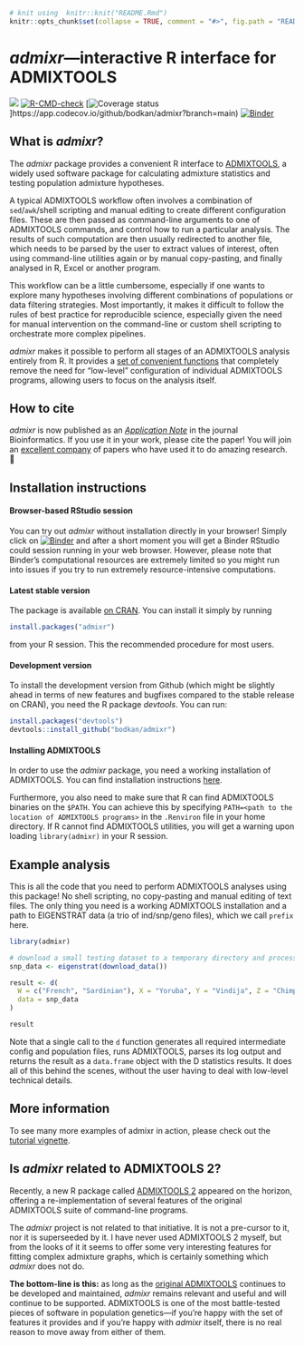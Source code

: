 ```r
# knit using  knitr::knit("README.Rmd")
knitr::opts_chunk$set(collapse = TRUE, comment = "#>", fig.path = "README-", eval = FALSE)
```

# _admixr_&mdash;interactive R interface for ADMIXTOOLS

<!-- badges: start -->
[![](https://cranlogs.r-pkg.org/badges/admixr)](https://cran.r-project.org/package=admixr)
[![R-CMD-check](https://github.com/bodkan/admixr/workflows/R-CMD-check/badge.svg)](https://github.com/bodkan/admixr/actions)
[![Coverage status](https://codecov.io/gh/bodkan/admixr/branch/main/graph/badge.svg)]https://app.codecov.io/github/bodkan/admixr?branch=main)
[![Binder](http://mybinder.org/badge.svg)](http://beta.mybinder.org/v2/gh/bodkan/admixr/main?urlpath=rstudio)
<!-- badges: end -->

## What is _admixr_?

The _admixr_ package provides a convenient R interface to
[ADMIXTOOLS](https://github.com/DReichLab/AdmixTools/), a widely used
software package for calculating admixture statistics and testing population
admixture hypotheses.

A typical ADMIXTOOLS workflow often involves a combination of `sed`/`awk`/shell
scripting and manual editing to create different configuration files. These are
then passed as command-line arguments to one of ADMIXTOOLS commands, and
control how to run a particular analysis. The results of such computation are
then usually redirected to another file, which needs to be parsed by the user
to extract values of interest, often using command-line utilities again or by
manual copy-pasting, and finally analysed in R, Excel or another program.

This workflow can be a little cumbersome, especially if one wants to explore many
hypotheses involving different combinations of populations or data filtering
strategies. Most importantly, it makes it difficult to follow the rules of best
practice for reproducible science, especially given the need for manual
intervention on the command-line or custom shell scripting to orchestrate more
complex pipelines.

_admixr_ makes it possible to perform all stages of an ADMIXTOOLS analysis entirely
from R. It provides a [set of convenient functions](https://bodkan.net/admixr/reference/index.html)
that completely remove the need for "low-level" configuration of individual ADMIXTOOLS
programs, allowing users to focus on the analysis itself.

## How to cite

_admixr_ is now published
as an [_Application Note_](https://doi.org/10.1093/bioinformatics/btz030) in the
journal Bioinformatics. If you use it in your work, please cite the paper! You
will join an [excellent company](https://scholar.google.com/scholar?oi=bibs&hl=en&cites=13286994334855947290)
of papers who have used it to do amazing research. 🙂

## Installation instructions

#### Browser-based RStudio session

You can try out _admixr_ without installation directly in your browser! Simply
click on [![Binder](http://mybinder.org/badge.svg)](http://beta.mybinder.org/v2/gh/bodkan/admixr/main?urlpath=rstudio)
and after a short moment you will get a Binder RStudio could session running
in your web browser. However, please note that Binder's computational resources
are extremely limited so you might run into issues if you try to run extremely
resource-intensive computations.

#### Latest stable version

The package is available [on
CRAN](https://cran.r-project.org/package=admixr). You can install it
simply by running

```R
install.packages("admixr")
```

from your R session. This the recommended procedure for most users.

#### Development version

To install the development version from Github (which might be
slightly ahead in terms of new features and bugfixes compared to the
stable release on CRAN), you need the R package _devtools_. You can run:

```r
install.packages("devtools")
devtools::install_github("bodkan/admixr")
```

#### Installing ADMIXTOOLS

In order to use the _admixr_ package, you need a working installation
of ADMIXTOOLS. You can find installation instructions
[here](https://github.com/DReichLab/AdmixTools/blob/master/README.INSTALL).

Furthermore, you also need to make sure that R can find ADMIXTOOLS
binaries on the `$PATH`. You can achieve this by specifying
`PATH=<path to the location of ADMIXTOOLS programs>` in the
`.Renviron` file in your home directory. If R cannot find ADMIXTOOLS utilities,
you will get a warning upon loading `library(admixr)` in your R session.

## Example analysis

This is all the code that you need to perform ADMIXTOOLS analyses using this
package! No shell scripting, no copy-pasting and manual editing of text files.
The only thing you need is a working ADMIXTOOLS installation and a path to
EIGENSTRAT data (a trio of ind/snp/geno files), which we call `prefix` here.

```r
library(admixr)

# download a small testing dataset to a temporary directory and process it for use in R
snp_data <- eigenstrat(download_data())

result <- d(
  W = c("French", "Sardinian"), X = "Yoruba", Y = "Vindija", Z = "Chimp",
  data = snp_data
)

result
```

Note that a single call to the `d` function generates all required intermediate
config and population files, runs ADMIXTOOLS, parses its log output and returns
the result as a `data.frame` object with the D statistics results. It does all of
this behind the scenes, without the user having to deal with low-level technical
details.

## More information

To see many more examples of admixr in action, please check out the
[tutorial vignette](https://bodkan.net/admixr/reference/index.html).

## Is _admixr_ related to ADMIXTOOLS 2?

Recently, a new R package called [ADMIXTOOLS 2](https://uqrmaie1.github.io/admixtools/)
appeared on the horizon, offering a re-implementation of several features of the
original ADMIXTOOLS suite of command-line programs.

The _admixr_ project is not related to that initiative. It is not a pre-cursor to it, nor
it is superseeded by it. I have never used ADMIXTOOLS 2 myself, but from the looks of it
it seems to offer some very interesting features for fitting complex admixture graphs,
which is certainly something which _admixr_ does not do.

**The bottom-line is this:** as long as the [original ADMIXTOOLS](https://github.com/DReichLab/AdmixTools)
continues to be developed and maintained, _admixr_ remains relevant and useful and
will continue to be supported. ADMIXTOOLS is one of the most battle-tested pieces
of software in population genetics&mdash;if you're happy with the set of features
it provides and if you're happy with _admixr_ itself, there is no real reason
to move away from either of them.
